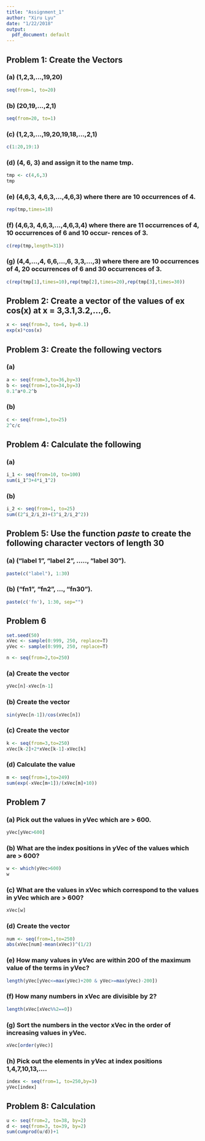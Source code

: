 ```yaml
---
title: "Assignment_1"
author: "Xiru Lyu"
date: "1/22/2018"
output:
  pdf_document: default
---
```


## Problem 1: Create the Vectors

### (a) (1,2,3,...,19,20)
```r
seq(from=1, to=20)
```

### (b) (20,19,...,2,1)
```r
seq(from=20, to=1)
```

### (c) (1,2,3,...,19,20,19,18,...,2,1)
```r
c(1:20,19:1)
```

### (d) (4, 6, 3) and assign it to the name tmp.
```r
tmp <- c(4,6,3)
tmp
```

### (e) (4,6,3, 4,6,3,...,4,6,3) where there are 10 occurrences of 4.
```r
rep(tmp,times=10)
```

### (f) (4,6,3, 4,6,3,...,4,6,3,4) where there are 11 occurrences of 4, 10 occurrences of 6 and 10 occur- rences of 3.
```r
c(rep(tmp,length=31))
```

### (g) (4,4,...,4, 6,6,...,6, 3,3,...,3) where there are 10 occurrences of 4, 20 occurrences of 6 and 30 occurrences of 3.
```r
c(rep(tmp[1],times=10),rep(tmp[2],times=20),rep(tmp[3],times=30))
```


## Problem 2: Create a vector of the values of ex cos(x) at x = 3,3.1,3.2,...,6.

```r
x <- seq(from=3, to=6, by=0.1)
exp(x)*cos(x)
```


## Problem 3: Create the following vectors

### (a)
```r
a <- seq(from=3,to=36,by=3)
b <- seq(from=1,to=34,by=3)
0.1^a*0.2^b
```

### (b)
```r
c <- seq(from=1,to=25)
2^c/c
```


## Problem 4: Calculate the following

### (a)
```r
i_1 <- seq(from=10, to=100)
sum(i_1^3+4*i_1^2)
```

### (b)
```r
i_2 <- seq(from=1, to=25)
sum((2^i_2/i_2)+(3^i_2/i_2^2))
```


## Problem 5: Use the function *paste* to create the following character vectors of length 30

### (a) ("label 1", "label 2", ....., "label 30").
```r
paste(c("label"), 1:30)
```

### (b) ("fn1", "fn2", ..., "fn30").
```r
paste(c('fn'), 1:30, sep="")
```


## Problem 6

```r
set.seed(50)
xVec <- sample(0:999, 250, replace=T)
yVec <- sample(0:999, 250, replace=T)

n <- seq(from=2,to=250)
```

### (a) Create the vector
```r
yVec[n]-xVec[n-1]
```

### (b) Create the vector
```r
sin(yVec[n-1])/cos(xVec[n])
```

### (c) Create the vector
```r
k <- seq(from=3,to=250)
xVec[k-2]+2*xVec[k-1]-xVec[k]
```

### (d) Calculate the value
```r
m <- seq(from=1,to=249)
sum(exp(-xVec[m+1])/(xVec[m]+10))
```


## Problem 7

### (a) Pick out the values in yVec which are > 600.
```r
yVec[yVec>600]
```

### (b) What are the index positions in yVec of the values which are > 600?
```r
w <- which(yVec>600)
w
```

### (c) What are the values in xVec which correspond to the values in yVec which are > 600?
```r
xVec[w]
```

### (d) Create the vector
```r
num <- seq(from=1,to=250)
abs(xVec[num]-mean(xVec))^(1/2)
```

### (e) How many values in yVec are within 200 of the maximum value of the terms in yVec?
```r
length(yVec[yVec<=max(yVec)+200 & yVec>=max(yVec)-200])
```

### (f) How many numbers in xVec are divisible by 2?
```r
length(xVec[xVec%%2==0])
```

### (g) Sort the numbers in the vector xVec in the order of increasing values in yVec.
```r
xVec[order(yVec)]
```

### (h) Pick out the elements in yVec at index positions 1,4,7,10,13,....
```r
index <- seq(from=1, to=250,by=3)
yVec[index]
```


## Problem 8: Calculation
```r
u <- seq(from=2, to=38, by=2)
d <- seq(from=3, to=39, by=2)
sum(cumprod(u/d))+1
```

